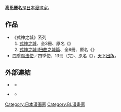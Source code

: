 {{japanese|japanese=たかなぎ 優名|kana=たかなぎ ゆうな|romaji=Takanagi Yūna}}{{漫畫}}
'''高凪優名'''是[[日本|日本]][[漫畫家|漫畫家]]。

==作品==
*《式神之城》系列
*# [[式神之城|式神之城]]、全3冊、原名《{{link-ja|式神の城}}》
*# [[式神之城Ⅱ扭曲之城篇|式神之城Ⅱ扭曲之城篇]]、全8冊、原名《{{lang|ja|式神の城 ねじれた城編}}》
* [[四季魔法使|四季魔法使]]／四季使、13冊（完）、原名《{{lang|ja|四季使い}}》，[[天下出版|天下出版]]。

==外部連結==
* {{ja}}[https://web.archive.org/web/20090506005332/http://kc.kodansha.co.jp/content/top.php/1000002595 {{lang|ja|四季使い}}]
** {{PreViewBook|講談社|9784063730135|四季使い（１）}}
* {{ja}}[https://web.archive.org/web/20090406093117/http://kc.kodansha.co.jp/content/top.php/1000001523 {{lang|ja|式神の城}}]
** {{PreViewBook|講談社|9784063491654|式神の城（１）}}

{{Japanese cartoonist-stub}}
{{DEFAULTSORT:Takanagi Yuuna}}
[[Category:日本漫画家|Category:日本漫画家]]
[[Category:BL漫畫家|Category:BL漫畫家]]